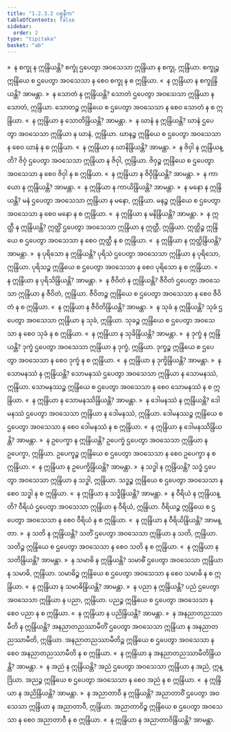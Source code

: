 ```yaml
---
title: "1.2.3.2 ပစ္စနီက"
tableOfContents: false
sidebar:
  order: 2
type: "tipitaka"
basket: "ab"
---
```



<DynamicBreadcrumb />

<Division number="141">

<Paragraph number="1016">
»  န စက္ခု န ဣန္ဒြိယန္တိ?
</Paragraph>

<Paragraph number="1017">
စက္ခုံ ဌပေတွာ အဝသေသာ ဣန္ဒြိယာ န စက္ခု, ဣန္ဒြိယာ. စက္ခုဉ္စ ဣန္ဒြိယေ စ ဌပေတွာ အဝသေသာ န စေဝ စက္ခု န စ ဣန္ဒြိယာ.
</Paragraph>

<Paragraph number="1018">
«  န ဣန္ဒြိယာ န စက္ခုန္ဒြိယန္တိ? အာမန္တာ.
</Paragraph>

<Paragraph number="1019">
»  န သောတံ န ဣန္ဒြိယန္တိ?
</Paragraph>

<Paragraph number="1020">
သောတံ ဌပေတွာ အဝသေသာ ဣန္ဒြိယာ န သောတံ, ဣန္ဒြိယာ. သောတဉ္စ ဣန္ဒြိယေ စ ဌပေတွာ အဝသေသာ န စေဝ သောတံ န စ ဣန္ဒြိယာ.
</Paragraph>

<Paragraph number="1021">
«  န ဣန္ဒြိယာ န သောတိန္ဒြိယန္တိ? အာမန္တာ.
</Paragraph>

<Paragraph number="1022">
»  န ဃာနံ န ဣန္ဒြိယန္တိ?
</Paragraph>

<Paragraph number="1023">
ဃာနံ ဌပေတွာ အဝသေသာ ဣန္ဒြိယာ န ဃာနံ, ဣန္ဒြိယာ. ဃာနဉ္စ ဣန္ဒြိယေ စ ဌပေတွာ အဝသေသာ န စေဝ ဃာနံ န စ ဣန္ဒြိယာ.
</Paragraph>

<Paragraph number="1024">
«  န ဣန္ဒြိယာ န ဃာနိန္ဒြိယန္တိ? အာမန္တာ.
</Paragraph>

<Paragraph number="1025">
»  န ဇိဝှါ န ဣန္ဒြိယန္တိ?
</Paragraph>

<Paragraph number="1026">
ဇိဝှံ ဌပေတွာ အဝသေသာ ဣန္ဒြိယာ န ဇိဝှါ, ဣန္ဒြိယာ. ဇိဝှဉ္စ ဣန္ဒြိယေ စ ဌပေတွာ အဝသေသာ န စေဝ ဇိဝှါ န စ ဣန္ဒြိယာ.
</Paragraph>

<Paragraph number="1027">
«  န ဣန္ဒြိယာ န ဇိဝှိန္ဒြိယန္တိ? အာမန္တာ.
</Paragraph>

<Paragraph number="1028">
»  န ကာယော န ဣန္ဒြိယန္တိ? အာမန္တာ.
</Paragraph>

<Paragraph number="1029">
«  န ဣန္ဒြိယာ န ကာယိန္ဒြိယန္တိ? အာမန္တာ.
</Paragraph>

<Paragraph number="1030">
»  န မနော န ဣန္ဒြိယန္တိ?
</Paragraph>

<Paragraph number="1031">
မနံ ဌပေတွာ အဝသေသာ ဣန္ဒြိယာ န မနော, ဣန္ဒြိယာ. မနဉ္စ ဣန္ဒြိယေ စ ဌပေတွာ အဝသေသာ န စေဝ မနော န စ ဣန္ဒြိယာ.
</Paragraph>

<Paragraph number="1032">
«  န ဣန္ဒြိယာ န မနိန္ဒြိယန္တိ? အာမန္တာ.
</Paragraph>

<Paragraph number="1033">
»  န ဣတ္ထီ န ဣန္ဒြိယန္တိ?
</Paragraph>

<Paragraph number="1034">
ဣတ္ထိံ ဌပေတွာ အဝသေသာ ဣန္ဒြိယာ န ဣတ္ထီ, ဣန္ဒြိယာ. ဣတ္ထိဉ္စ ဣန္ဒြိယေ စ ဌပေတွာ အဝသေသာ န စေဝ ဣတ္ထီ န စ ဣန္ဒြိယာ.
</Paragraph>

<Paragraph number="1035">
«  န ဣန္ဒြိယာ န ဣတ္ထိန္ဒြိယန္တိ? အာမန္တာ.
</Paragraph>

<Paragraph number="1036">
»  န ပုရိသော န ဣန္ဒြိယန္တိ?
</Paragraph>

<Paragraph number="1037">
ပုရိသံ ဌပေတွာ အဝသေသာ ဣန္ဒြိယာ န ပုရိသော, ဣန္ဒြိယာ. ပုရိသဉ္စ ဣန္ဒြိယေ စ ဌပေတွာ အဝသေသာ န စေဝ ပုရိသော န စ ဣန္ဒြိယာ.
</Paragraph>

<Paragraph number="1038">
«  န ဣန္ဒြိယာ န ပုရိသိန္ဒြိယန္တိ? အာမန္တာ.
</Paragraph>

<Paragraph number="1039">
»  န ဇီဝိတံ န ဣန္ဒြိယန္တိ?
</Paragraph>

<Paragraph number="1040">
ဇီဝိတံ ဌပေတွာ အဝသေသာ ဣန္ဒြိယာ န ဇီဝိတံ, ဣန္ဒြိယာ. ဇီဝိတဉ္စ ဣန္ဒြိယေ စ ဌပေတွာ အဝသေသာ န စေဝ ဇီဝိတံ န စ ဣန္ဒြိယာ.
</Paragraph>

<Paragraph number="1041">
«  န ဣန္ဒြိယာ န ဇီဝိတိန္ဒြိယန္တိ? အာမန္တာ.
</Paragraph>

<Paragraph number="1042">
»  န သုခံ န ဣန္ဒြိယန္တိ?
</Paragraph>

<Paragraph number="1043">
သုခံ ဌပေတွာ အဝသေသာ ဣန္ဒြိယာ န သုခံ, ဣန္ဒြိယာ. သုခဉ္စ ဣန္ဒြိယေ စ ဌပေတွာ အဝသေသာ န စေဝ သုခံ န စ ဣန္ဒြိယာ.
</Paragraph>

<Paragraph number="1044">
«  န ဣန္ဒြိယာ န သုခိန္ဒြိယန္တိ? အာမန္တာ.
</Paragraph>

<Paragraph number="1045">
»  န ဒုက္ခံ န ဣန္ဒြိယန္တိ?
</Paragraph>

<Paragraph number="1046">
ဒုက္ခံ ဌပေတွာ အဝသေသာ ဣန္ဒြိယာ န ဒုက္ခံ, ဣန္ဒြိယာ. ဒုက္ခဉ္စ ဣန္ဒြိယေ စ ဌပေတွာ အဝသေသာ န စေဝ ဒုက္ခံ န စ ဣန္ဒြိယာ.
</Paragraph>

<Paragraph number="1047">
«  န ဣန္ဒြိယာ န ဒုက္ခိန္ဒြိယန္တိ? အာမန္တာ.
</Paragraph>

<Paragraph number="1048">
»  န သောမနဿံ န ဣန္ဒြိယန္တိ?
</Paragraph>

<Paragraph number="1049">
သောမနဿံ ဌပေတွာ အဝသေသာ ဣန္ဒြိယာ န သောမနဿံ, ဣန္ဒြိယာ. သောမနဿဉ္စ ဣန္ဒြိယေ စ ဌပေတွာ အဝသေသာ န စေဝ သောမနဿံ န စ ဣန္ဒြိယာ.
</Paragraph>

<Paragraph number="1050">
«  န ဣန္ဒြိယာ န သောမနဿိန္ဒြိယန္တိ? အာမန္တာ.
</Paragraph>

<Paragraph number="1051">
»  န ဒေါမနဿံ န ဣန္ဒြိယန္တိ?
</Paragraph>

<Paragraph number="1052">
ဒေါမနဿံ ဌပေတွာ အဝသေသာ ဣန္ဒြိယာ န ဒေါမနဿံ, ဣန္ဒြိယာ. ဒေါမနဿဉ္စ ဣန္ဒြိယေ စ ဌပေတွာ အဝသေသာ န စေဝ ဒေါမနဿံ န စ ဣန္ဒြိယာ.
</Paragraph>

<Paragraph number="1053">
«  န ဣန္ဒြိယာ န ဒေါမနဿိန္ဒြိယန္တိ? အာမန္တာ.
</Paragraph>

<Paragraph number="1054">
»  န ဥပေက္ခာ န ဣန္ဒြိယန္တိ?
</Paragraph>

<Paragraph number="1055">
ဥပေက္ခံ ဌပေတွာ အဝသေသာ ဣန္ဒြိယာ န ဥပေက္ခာ, ဣန္ဒြိယာ. ဥပေက္ခဉ္စ ဣန္ဒြိယေ စ ဌပေတွာ အဝသေသာ န စေဝ ဥပေက္ခာ န စ ဣန္ဒြိယာ.
</Paragraph>

<Paragraph number="1056">
«  န ဣန္ဒြိယာ န ဥပေက္ခိန္ဒြိယန္တိ? အာမန္တာ.
</Paragraph>

<Paragraph number="1057">
»  န သဒ္ဓါ န ဣန္ဒြိယန္တိ?
</Paragraph>

<Paragraph number="1058">
သဒ္ဓံ ဌပေတွာ အဝသေသာ ဣန္ဒြိယာ န သဒ္ဓါ, ဣန္ဒြိယာ. သဒ္ဓဉ္စ ဣန္ဒြိယေ စ ဌပေတွာ အဝသေသာ န စေဝ သဒ္ဓါ န စ ဣန္ဒြိယာ.
</Paragraph>

<Paragraph number="1059">
«  န ဣန္ဒြိယာ န သဒ္ဓိန္ဒြိယန္တိ? အာမန္တာ.
</Paragraph>

<Paragraph number="1060">
»  န ဝီရိယံ န ဣန္ဒြိယန္တိ?
</Paragraph>

<Paragraph number="1061">
ဝီရိယံ ဌပေတွာ အဝသေသာ ဣန္ဒြိယာ န ဝီရိယံ, ဣန္ဒြိယာ. ဝီရိယဉ္စ ဣန္ဒြိယေ စ ဌပေတွာ အဝသေသာ န စေဝ ဝီရိယံ န စ ဣန္ဒြိယာ.
</Paragraph>

<Paragraph number="1062">
«  န ဣန္ဒြိယာ န ဝီရိယိန္ဒြိယန္တိ? အာမန္တာ.
</Paragraph>

<Paragraph number="1063">
»  န သတိ န ဣန္ဒြိယန္တိ?
</Paragraph>

<Paragraph number="1064">
သတိံ ဌပေတွာ အဝသေသာ ဣန္ဒြိယာ န သတိ, ဣန္ဒြိယာ. သတိဉ္စ ဣန္ဒြိယေ စ ဌပေတွာ အဝသေသာ န စေဝ သတိ န စ ဣန္ဒြိယာ.
</Paragraph>

<Paragraph number="1065">
«  န ဣန္ဒြိယာ န သတိန္ဒြိယန္တိ? အာမန္တာ.
</Paragraph>

<Paragraph number="1066">
»  န သမာဓိ န ဣန္ဒြိယန္တိ?
</Paragraph>

<Paragraph number="1067">
သမာဓိံ ဌပေတွာ အဝသေသာ ဣန္ဒြိယာ န သမာဓိ, ဣန္ဒြိယာ. သမာဓိဉ္စ ဣန္ဒြိယေ စ ဌပေတွာ အဝသေသာ န စေဝ သမာဓိ န စ ဣန္ဒြိယာ.
</Paragraph>

<Paragraph number="1068">
«  န ဣန္ဒြိယာ န သမာဓိန္ဒြိယန္တိ? အာမန္တာ.
</Paragraph>

<Paragraph number="1069">
»  န ပညာ န ဣန္ဒြိယန္တိ?
</Paragraph>

<Paragraph number="1070">
ပညံ ဌပေတွာ အဝသေသာ ဣန္ဒြိယာ န ပညာ, ဣန္ဒြိယာ. ပညဉ္စ ဣန္ဒြိယေ စ ဌပေတွာ အဝသေသာ န စေဝ ပညာ န စ ဣန္ဒြိယာ.
</Paragraph>

<Paragraph number="1071">
«  န ဣန္ဒြိယာ န ပညိန္ဒြိယန္တိ? အာမန္တာ.
</Paragraph>

<Paragraph number="1072">
»  န အနညာတညဿာမီတိ န ဣန္ဒြိယန္တိ?
</Paragraph>

<Paragraph number="1073">
အနညာတညဿာမီတိံ ဌပေတွာ အဝသေသာ ဣန္ဒြိယာ န အနညာတညဿာမီတိ, ဣန္ဒြိယာ. အနညာတညဿာမီတိဉ္စ ဣန္ဒြိယေ စ ဌပေတွာ အဝသေသာ န စေဝ အနညာတညဿာမီတိ န စ ဣန္ဒြိယာ.
</Paragraph>

<Paragraph number="1074">
«  န ဣန္ဒြိယာ န အနညာတညဿာမီတိန္ဒြိယန္တိ? အာမန္တာ.
</Paragraph>

<Paragraph number="1075">
»  န အညံ န ဣန္ဒြိယန္တိ?
</Paragraph>

<Paragraph number="1076">
အညံ ဌပေတွာ အဝသေသာ ဣန္ဒြိယာ န အညံ, ဣန္ဒြိယာ. အညဉ္စ ဣန္ဒြိယေ စ ဌပေတွာ အဝသေသာ န စေဝ အညံ န စ ဣန္ဒြိယာ.
</Paragraph>

<Paragraph number="1077">
«  န ဣန္ဒြိယာ န အညိန္ဒြိယန္တိ? အာမန္တာ.
</Paragraph>

<Paragraph number="1078">
»  န အညာတာဝီ န ဣန္ဒြိယန္တိ?
</Paragraph>

<Paragraph number="1079">
အညာတာဝိံ ဌပေတွာ အဝသေသာ ဣန္ဒြိယာ န အညာတာဝီ, ဣန္ဒြိယာ. အညာတာဝိဉ္စ ဣန္ဒြိယေ စ ဌပေတွာ အဝသေသာ န စေဝ အညာတာဝီ န စ ဣန္ဒြိယာ.
</Paragraph>

<Paragraph number="1080">
«  န ဣန္ဒြိယာ န အညာတာဝိန္ဒြိယန္တိ? အာမန္တာ.
</Paragraph>
</Division>